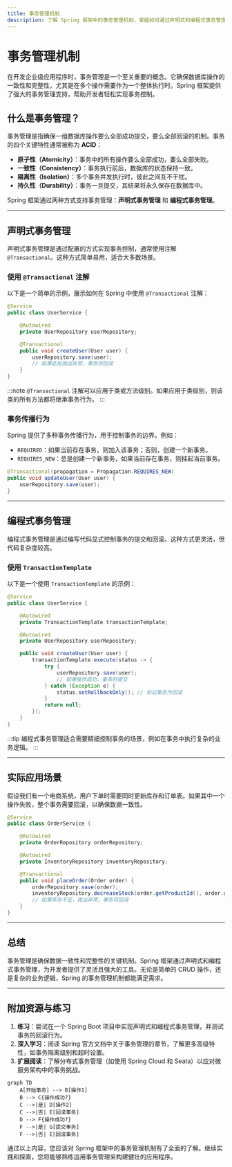 ```yaml
---
title: 事务管理机制
description: 了解 Spring 框架中的事务管理机制，掌握如何通过声明式和编程式事务管理确保数据一致性和完整性。
---
```


# 事务管理机制

在开发企业级应用程序时，事务管理是一个至关重要的概念。它确保数据库操作的一致性和完整性，尤其是在多个操作需要作为一个整体执行时。Spring 框架提供了强大的事务管理支持，帮助开发者轻松实现事务控制。

## 什么是事务管理？

事务管理是指确保一组数据库操作要么全部成功提交，要么全部回滚的机制。事务的四个关键特性通常被称为 **ACID**：

- **原子性（Atomicity）**：事务中的所有操作要么全部成功，要么全部失败。
- **一致性（Consistency）**：事务执行前后，数据库的状态保持一致。
- **隔离性（Isolation）**：多个事务并发执行时，彼此之间互不干扰。
- **持久性（Durability）**：事务一旦提交，其结果将永久保存在数据库中。

Spring 框架通过两种方式支持事务管理：**声明式事务管理** 和 **编程式事务管理**。

---

## 声明式事务管理

声明式事务管理是通过配置的方式实现事务控制，通常使用注解 `@Transactional`。这种方式简单易用，适合大多数场景。

### 使用 `@Transactional` 注解

以下是一个简单的示例，展示如何在 Spring 中使用 `@Transactional` 注解：

```java
@Service
public class UserService {

    @Autowired
    private UserRepository userRepository;

    @Transactional
    public void createUser(User user) {
        userRepository.save(user);
        // 如果此处抛出异常，事务将回滚
    }
}
```

:::note
`@Transactional` 注解可以应用于类或方法级别。如果应用于类级别，则该类的所有方法都将继承事务行为。
:::

### 事务传播行为

Spring 提供了多种事务传播行为，用于控制事务的边界。例如：

- `REQUIRED`：如果当前存在事务，则加入该事务；否则，创建一个新事务。
- `REQUIRES_NEW`：总是创建一个新事务，如果当前存在事务，则挂起当前事务。

```java
@Transactional(propagation = Propagation.REQUIRES_NEW)
public void updateUser(User user) {
    userRepository.save(user);
}
```

---

## 编程式事务管理

编程式事务管理是通过编写代码显式控制事务的提交和回滚。这种方式更灵活，但代码复杂度较高。

### 使用 `TransactionTemplate`

以下是一个使用 `TransactionTemplate` 的示例：

```java
@Service
public class UserService {

    @Autowired
    private TransactionTemplate transactionTemplate;

    @Autowired
    private UserRepository userRepository;

    public void createUser(User user) {
        transactionTemplate.execute(status -> {
            try {
                userRepository.save(user);
                // 如果操作成功，事务将提交
            } catch (Exception e) {
                status.setRollbackOnly(); // 标记事务为回滚
            }
            return null;
        });
    }
}
```

:::tip
编程式事务管理适合需要精细控制事务的场景，例如在事务中执行复杂的业务逻辑。
:::

---

## 实际应用场景

假设我们有一个电商系统，用户下单时需要同时更新库存和订单表。如果其中一个操作失败，整个事务需要回滚，以确保数据一致性。

```java
@Service
public class OrderService {

    @Autowired
    private OrderRepository orderRepository;

    @Autowired
    private InventoryRepository inventoryRepository;

    @Transactional
    public void placeOrder(Order order) {
        orderRepository.save(order);
        inventoryRepository.decreaseStock(order.getProductId(), order.getQuantity());
        // 如果库存不足，抛出异常，事务将回滚
    }
}
```

---

## 总结

事务管理是确保数据一致性和完整性的关键机制。Spring 框架通过声明式和编程式事务管理，为开发者提供了灵活且强大的工具。无论是简单的 CRUD 操作，还是复杂的业务逻辑，Spring 的事务管理机制都能满足需求。

---

## 附加资源与练习

1. **练习**：尝试在一个 Spring Boot 项目中实现声明式和编程式事务管理，并测试事务的回滚行为。
2. **深入学习**：阅读 Spring 官方文档中关于事务管理的章节，了解更多高级特性，如事务隔离级别和超时设置。
3. **扩展阅读**：了解分布式事务管理（如使用 Spring Cloud 和 Seata）以应对微服务架构中的事务挑战。

```mermaid
graph TD
    A[开始事务] --> B[操作1]
    B --> C{操作成功?}
    C -->|是| D[操作2]
    C -->|否| E[回滚事务]
    D --> F{操作成功?}
    F -->|是| G[提交事务]
    F -->|否| E[回滚事务]
```

通过以上内容，您应该对 Spring 框架中的事务管理机制有了全面的了解。继续实践和探索，您将能够熟练运用事务管理来构建健壮的应用程序。